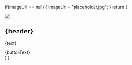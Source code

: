   if(imageUrl == null) {
    imageUrl = "placeholder.jpg";
  }
  return (
    <Section py="8|12|16|24">
      <Container>
        <Grid col="1|2" gap="8|12|16" alignItems="center">
          <Image
            src={imageUrl}
            colStart="null|2"
            w="full"
            rounded="lg"
            overflow="hidden"
          />
          <Flexbox
            flexDirection="column"
            alignItems="center|flex-start"
            textAlign="center|left"
          >
            <H1 m="0" fontWeight="extrabold" lineHeight="tight">
              {header}
            </H1>
            <P fontSize="xl|2xl" mt="2">
              {text}
            </P>
            <ButtonLink href={buttonLink} variant="primary">
              {buttonText}
              <Icon name="arrow-right" ml="4" />
            </ButtonLink>
          </Flexbox>
        </Grid>
      </Container>
    </Section>
  )
}
